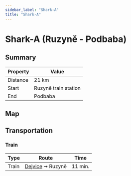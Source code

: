```yaml
---
sidebar_label: "Shark-A"
title: "Shark-A"
---
```


# Shark-A (Ruzyně - Podbaba)

## Summary

| Property | Value |
| --- | --- |
| Distance | 21 km |
| Start | Ruzyně train station |
| End | Podbaba |

## Map

<MapyCzEmbeddedPath id="bepopeseno"></MapyCzEmbeddedPath>

## Transportation

### Train

| Type | Route | Time |
| --- | --- | --- |
| Train | [Dejvice](https://idos.idnes.cz/vlakyautobusymhdvse/spojeni/vysledky/?f=Praha-Dejvice&fc=100003&t=Praha-Ruzyn%C4%9B&tc=100003&direct=true&af=true&trt=150,151,152,153&fcs=3 "See timetable") ➞ Ruzyně | 11 min. |

